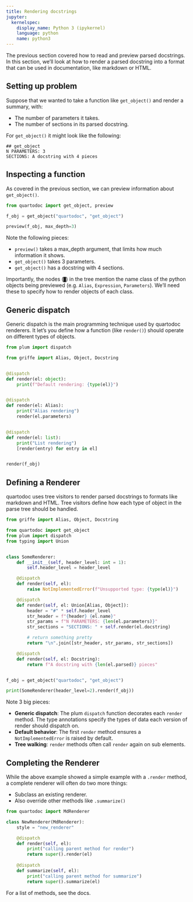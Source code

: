 ```yaml
---
title: Rendering docstrings
jupyter:
  kernelspec:
    display_name: Python 3 (ipykernel)
    language: python
    name: python3
---
```


The previous section covered how to read and preview parsed docstrings.
In this section, we'll look at how to render a parsed docstring into a format
that can be used in documentation, like markdown or HTML.

## Setting up problem

Suppose that we wanted to take a function like `get_object()` and render a summary, with:

* The number of parameters it takes.
* The number of sections in its parsed docstring.

For `get_object()` it might look like the following:

```
## get_object
N PARAMETERS: 3
SECTIONS: A docstring with 4 pieces
```

## Inspecting a function

As covered in the previous section, we can preview information about `get_object()`.

```python
from quartodoc import get_object, preview

f_obj = get_object("quartodoc", "get_object")

preview(f_obj, max_depth=3)
```

Note the following pieces:

* `preview()` takes a max_depth argument, that limits how much information it shows.
* `get_object()` takes 3 parameters.
* `get_object()` has a docstring with 4 sections.

Importantly, the nodes (`█`) in the tree mention the name class of the python objects
being previewed (e.g. `Alias`, `Expression`, `Parameters`).
We'll need these to specify how to render objects of each class.

## Generic dispatch

Generic dispatch is the main programming technique used by quartodoc renderers.
It let's you define how a function (like `render()`) should operate on different
types of objects.

```python
from plum import dispatch

from griffe import Alias, Object, Docstring


@dispatch
def render(el: object):
    print(f"Default rendering: {type(el)}")


@dispatch
def render(el: Alias):
    print("Alias rendering")
    render(el.parameters)


@dispatch
def render(el: list):
    print("List rendering")
    [render(entry) for entry in el]


render(f_obj)
```

## Defining a Renderer

quartodoc uses tree visitors to render parsed docstrings to formats like markdown and HTML.
Tree visitors define how each type of object in the parse tree should be handled.

```python
from griffe import Alias, Object, Docstring

from quartodoc import get_object
from plum import dispatch
from typing import Union


class SomeRenderer:
    def __init__(self, header_level: int = 1):
        self.header_level = header_level

    @dispatch
    def render(self, el):
        raise NotImplementedError(f"Unsupported type: {type(el)}")

    @dispatch
    def render(self, el: Union[Alias, Object]):
        header = "#" * self.header_level
        str_header = f"{header} {el.name}"
        str_params = f"N PARAMETERS: {len(el.parameters)}"
        str_sections = "SECTIONS: " + self.render(el.docstring)

        # return something pretty
        return "\n".join([str_header, str_params, str_sections])

    @dispatch
    def render(self, el: Docstring):
        return f"A docstring with {len(el.parsed)} pieces"


f_obj = get_object("quartodoc", "get_object")

print(SomeRenderer(header_level=2).render(f_obj))
```

Note 3 big pieces:

* **Generic dispatch**: The plum `dispatch` function decorates each `render` method. The type annotations
  specify the types of data each version of render should dispatch on.
* **Default behavior**: The first `render` method ensures a `NotImplementedError` is raised by default.
* **Tree walking**: `render` methods often call `render` again on sub elements.


## Completing the Renderer

While the above example showed a simple example with a `.render` method, a complete renderer will often do two more things:

* Subclass an existing renderer.
* Also override other methods like `.summarize()`

```python
from quartodoc import MdRenderer

class NewRenderer(MdRenderer):
    style = "new_renderer"

    @dispatch
    def render(self, el):
        print("calling parent method for render")
        return super().render(el)
    
    @dispatch
    def summarize(self, el):
        print("calling parent method for summarize")
        return super().summarize(el)
```

For a list of methods, see the [](`~quartodoc.MdRenderer`) docs.

